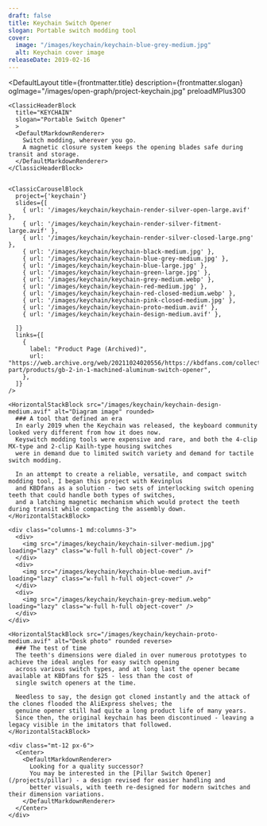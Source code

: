 ```yaml
---
draft: false
title: Keychain Switch Opener
slogan: Portable switch modding tool
cover:
  image: "/images/keychain/keychain-blue-grey-medium.jpg"
  alt: Keychain cover image
releaseDate: 2019-02-16
---
```


<DefaultLayout 
  title={frontmatter.title} 
  description={frontmatter.slogan}
  ogImage="/images/open-graph/project-keychain.jpg"
  preloadMPlus300
>

  <ClassicBlurredHeader src={frontmatter.cover.image} />

  <div class="container mx-auto">

    <ClassicHeaderBlock 
      title="KEYCHAIN"
      slogan="Portable Switch Opener"
      >
      <DefaultMarkdownRenderer>
        Switch modding, wherever you go.  
        A magnetic closure system keeps the opening blades safe during transit and storage.
      </DefaultMarkdownRenderer>
    </ClassicHeaderBlock>


    <ClassicCarouselBlock 
      project={'keychain'} 
      slides={[
        { url: '/images/keychain/keychain-render-silver-open-large.avif' },
        { url: '/images/keychain/keychain-render-silver-fitment-large.avif' },
        { url: '/images/keychain/keychain-render-silver-closed-large.png' },
        { url: '/images/keychain/keychain-black-medium.jpg' },
        { url: '/images/keychain/keychain-blue-grey-medium.jpg' },
        { url: '/images/keychain/keychain-blue-large.jpg' },
        { url: '/images/keychain/keychain-green-large.jpg' },
        { url: '/images/keychain/keychain-grey-medium.webp' },
        { url: '/images/keychain/keychain-red-medium.jpg' },
        { url: '/images/keychain/keychain-red-closed-medium.webp' },
        { url: '/images/keychain/keychain-pink-closed-medium.jpg' },
        { url: '/images/keychain/keychain-proto-medium.avif' },
        { url: '/images/keychain/keychain-design-medium.avif' },
        
      ]} 
      links={[
        {
          label: "Product Page (Archived)",
          url: "https://web.archive.org/web/20211024020556/https://kbdfans.com/collections/keyboard-part/products/gb-2-in-1-machined-aluminum-switch-opener",
        },
      ]}
    />

    <HorizontalStackBlock src="/images/keychain/keychain-design-medium.avif" alt="Diagram image" rounded>
      ### A tool that defined an era
      In early 2019 when the Keychain was released, the keyboard community looked very different from how it does now.  
      Keyswitch modding tools were expensive and rare, and both the 4-clip MX-type and 2-clip Kailh-type housing switches 
      were in demand due to limited switch variety and demand for tactile switch modding.  

      In an attempt to create a reliable, versatile, and compact switch modding tool, I began this project with Kevinplus 
      and KBDfans as a solution - two sets of interlocking switch opening teeth that could handle both types of switches, 
      and a latching magnetic mechanism which would protect the teeth during transit while compacting the assembly down.  
    </HorizontalStackBlock>

    <div class="columns-1 md:columns-3">
      <div>
        <img src="/images/keychain/keychain-silver-medium.jpg" loading="lazy" class="w-full h-full object-cover" />
      </div>
      <div>
        <img src="/images/keychain/keychain-blue-medium.avif" loading="lazy" class="w-full h-full object-cover" />
      </div>
      <div>
        <img src="/images/keychain/keychain-grey-medium.webp" loading="lazy" class="w-full h-full object-cover" />
      </div>
    </div>

    <HorizontalStackBlock src="/images/keychain/keychain-proto-medium.avif" alt="Desk photo" rounded reverse>
      ### The test of time
      The teeth's dimensions were dialed in over numerous prototypes to achieve the ideal angles for easy switch opening 
      across various switch types, and at long last the opener became available at KBDfans for $25 - less than the cost of 
      single switch openers at the time.  

      Needless to say, the design got cloned instantly and the attack of the clones flooded the AliExpress shelves; the 
      genuine opener still had quite a long product life of many years.  
      Since then, the original keychain has been discontinued - leaving a legacy visible in the imitators that followed.  
    </HorizontalStackBlock>

    <div class="mt-12 px-6">
      <Center>
        <DefaultMarkdownRenderer>
          Looking for a quality successor?  
          You may be interested in the [Pillar Switch Opener](/projects/pillar) - a design revised for easier handling and 
          better visuals, with teeth re-designed for modern switches and their dimension variations.  
        </DefaultMarkdownRenderer>
      </Center>
    </div>

  </div>

</DefaultLayout>